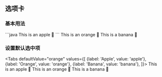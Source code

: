 

## 选项卡

### 基本用法
<Tabs>
  <TabItem value="apple" label="Apple" default>
   ```java
    This is an apple 🍎
    ```
  </TabItem>
  <TabItem value="orange" label="Orange">
    This is an orange 🍊
  </TabItem>
  <TabItem value="banana" label="Banana">
    This is a banana 🍌
  </TabItem>
</Tabs>

### 设置默认选中项

<Tabs
  defaultValue="orange"
  values={[
    {label: 'Apple', value: 'apple'},
    {label: 'Orange', value: 'orange'},
    {label: 'Banana', value: 'banana'},
  ]}>
  <TabItem value="apple">This is an apple 🍎</TabItem>
  <TabItem value="orange">This is an orange 🍊</TabItem>
  <TabItem value="banana">This is a banana 🍌</TabItem>
</Tabs>
